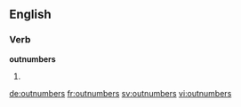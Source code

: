 ==English==

===Verb===
'''outnumbers'''

# {{en-third-person singular of|outnumber}}

[[de:outnumbers]]
[[fr:outnumbers]]
[[sv:outnumbers]]
[[vi:outnumbers]]
